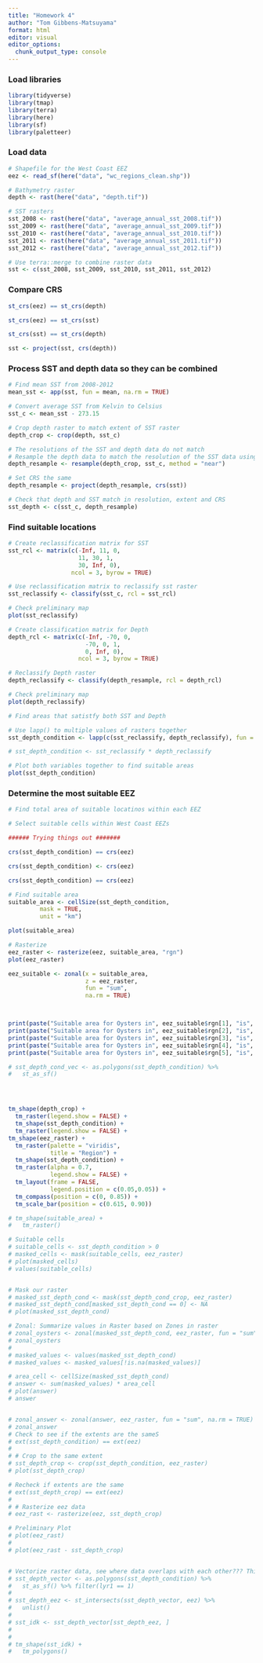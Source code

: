 ```yaml
---
title: "Homework 4"
author: "Tom Gibbens-Matsuyama"
format: html
editor: visual
editor_options: 
  chunk_output_type: console
---
```


### Load libraries

```r
library(tidyverse)
library(tmap)
library(terra)
library(here)
library(sf)
library(paletteer)
```

### Load data

```r
# Shapefile for the West Coast EEZ
eez <- read_sf(here("data", "wc_regions_clean.shp"))

# Bathymetry raster
depth <- rast(here("data", "depth.tif"))

# SST rasters
sst_2008 <- rast(here("data", "average_annual_sst_2008.tif"))
sst_2009 <- rast(here("data", "average_annual_sst_2009.tif"))
sst_2010 <- rast(here("data", "average_annual_sst_2010.tif"))
sst_2011 <- rast(here("data", "average_annual_sst_2011.tif"))
sst_2012 <- rast(here("data", "average_annual_sst_2012.tif"))

# Use terra::merge to combine raster data
sst <- c(sst_2008, sst_2009, sst_2010, sst_2011, sst_2012)
```

### Compare CRS

```r
st_crs(eez) == st_crs(depth)

st_crs(eez) == st_crs(sst)

st_crs(sst) == st_crs(depth)

sst <- project(sst, crs(depth))
```


### Process SST and depth data so they can be combined

```r
# Find mean SST from 2008-2012
mean_sst <- app(sst, fun = mean, na.rm = TRUE)

# Convert average SST from Kelvin to Celsius
sst_c <- mean_sst - 273.15

# Crop depth raster to match extent of SST raster
depth_crop <- crop(depth, sst_c)

# The resolutions of the SST and depth data do not match
# Resample the depth data to match the resolution of the SST data using the nearest neighbor approach
depth_resample <- resample(depth_crop, sst_c, method = "near")

# Set CRS the same
depth_resample <- project(depth_resample, crs(sst))

# Check that depth and SST match in resolution, extent and CRS
sst_depth <- c(sst_c, depth_resample)
```

### Find suitable locations

```r
# Create reclassification matrix for SST
sst_rcl <- matrix(c(-Inf, 11, 0,
                    11, 30, 1,
                    30, Inf, 0),
                  ncol = 3, byrow = TRUE)

# Use reclassification matrix to reclassify sst raster
sst_reclassify <- classify(sst_c, rcl = sst_rcl)

# Check preliminary map
plot(sst_reclassify)

# Create classification matrix for Depth
depth_rcl <- matrix(c(-Inf, -70, 0,
                      -70, 0, 1,
                      0, Inf, 0),
                    ncol = 3, byrow = TRUE)

# Reclassify Depth raster
depth_reclassify <- classify(depth_resample, rcl = depth_rcl)

# Check preliminary map
plot(depth_reclassify)

# Find areas that satistfy both SST and Depth

# Use lapp() to multiple values of rasters together
sst_depth_condition <- lapp(c(sst_reclassify, depth_reclassify), fun = "*")

# sst_depth_condition <- sst_reclassify * depth_reclassify

# Plot both variables together to find suitable areas
plot(sst_depth_condition)
```

### Determine the most suitable EEZ

```r
# Find total area of suitable locatinos within each EEZ

# Select suitable cells within West Coast EEZs

###### Trying things out #######

crs(sst_depth_condition) == crs(eez)

crs(sst_depth_condition) <- crs(eez)

crs(sst_depth_condition) == crs(eez)

# Find suitable area
suitable_area <- cellSize(sst_depth_condition,
         mask = TRUE,
         unit = "km")

plot(suitable_area)

# Rasterize
eez_raster <- rasterize(eez, suitable_area, "rgn")
plot(eez_raster)

eez_suitable <- zonal(x = suitable_area, 
                      z = eez_raster, 
                      fun = "sum", 
                      na.rm = TRUE)



print(paste("Suitable area for Oysters in", eez_suitable$rgn[1], "is", eez_suitable$area[1]))
print(paste("Suitable area for Oysters in", eez_suitable$rgn[2], "is", eez_suitable$area[2]))
print(paste("Suitable area for Oysters in", eez_suitable$rgn[3], "is", eez_suitable$area[3]))
print(paste("Suitable area for Oysters in", eez_suitable$rgn[4], "is", eez_suitable$area[4]))
print(paste("Suitable area for Oysters in", eez_suitable$rgn[5], "is", eez_suitable$area[5]))

# sst_depth_cond_vec <- as.polygons(sst_depth_condition) %>% 
#   st_as_sf()




tm_shape(depth_crop) +
  tm_raster(legend.show = FALSE) +
  tm_shape(sst_depth_condition) +
  tm_raster(legend.show = FALSE) +
tm_shape(eez_raster) +
  tm_raster(palette = "viridis",
            title = "Region") + 
  tm_shape(sst_depth_condition) +
  tm_raster(alpha = 0.7,
            legend.show = FALSE) +
  tm_layout(frame = FALSE,
            legend.position = c(0.05,0.05)) +
  tm_compass(position = c(0, 0.85)) +
  tm_scale_bar(position = c(0.615, 0.90)) 

# tm_shape(suitable_area) +
#   tm_raster()

# Suitable cells 
# suitable_cells <- sst_depth_condition > 0 
# masked_cells <- mask(suitable_cells, eez_raster)
# plot(masked_cells)
# values(suitable_cells)


# Mask our raster
# masked_sst_depth_cond <- mask(sst_depth_cond_crop, eez_raster)
# masked_sst_depth_cond[masked_sst_depth_cond == 0] <- NA
# plot(masked_sst_depth_cond)

# Zonal: Summarize values in Raster based on Zones in raster
# zonal_oysters <- zonal(masked_sst_depth_cond, eez_raster, fun = "sum", na.rm = TRUE)
# zonal_oysters
# 
# masked_values <- values(masked_sst_depth_cond)
# masked_values <- masked_values[!is.na(masked_values)]

# area_cell <- cellSize(masked_sst_depth_cond)
# answer <- sum(masked_values) * area_cell
# plot(answer)
# answer


# zonal_answer <- zonal(answer, eez_raster, fun = "sum", na.rm = TRUE)
# zonal_answer
# Check to see if the extents are the sameS
# ext(sst_depth_condition) == ext(eez)
# 
# # Crop to the same extent
# sst_depth_crop <- crop(sst_depth_condition, eez_raster)
# plot(sst_depth_crop)

# Recheck if extents are the same
# ext(sst_depth_crop) == ext(eez)
# 
# # Rasterize eez data 
# eez_rast <- rasterize(eez, sst_depth_crop)

# Preliminary Plot
# plot(eez_rast)
# 
# plot(eez_rast - sst_depth_crop)


# Vectorize raster data, see where data overlaps with each other??? This is how we determine EEZ range??? 
# sst_depth_vector <- as.polygons(sst_depth_condition) %>% 
#   st_as_sf() %>% filter(lyr1 == 1)
# 
# sst_depth_eez <- st_intersects(sst_depth_vector, eez) %>% 
#   unlist()
# 
# sst_idk <- sst_depth_vector[sst_depth_eez, ]
# 
# 
# tm_shape(sst_idk) +
#   tm_polygons()
```



